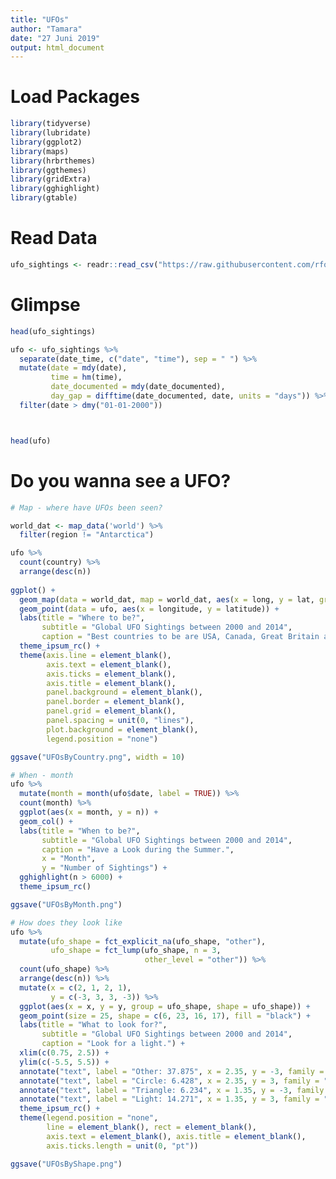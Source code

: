 ---
title: "UFOs"
author: "Tamara"
date: "27 Juni 2019"
output: html_document
---

# Load Packages
```{r}
library(tidyverse)
library(lubridate)
library(ggplot2)
library(maps)
library(hrbrthemes)
library(ggthemes)
library(gridExtra)
library(gghighlight)
library(gtable)

```

# Read Data
```{r}
ufo_sightings <- readr::read_csv("https://raw.githubusercontent.com/rfordatascience/tidytuesday/master/data/2019/2019-06-25/ufo_sightings.csv")

```

# Glimpse 
```{r}
head(ufo_sightings)

ufo <- ufo_sightings %>%
  separate(date_time, c("date", "time"), sep = " ") %>%
  mutate(date = mdy(date),
         time = hm(time), 
         date_documented = mdy(date_documented),
         day_gap = difftime(date_documented, date, units = "days")) %>%
  filter(date > dmy("01-01-2000"))



head(ufo)
```

# Do you wanna see a UFO?
```{r}
# Map - where have UFOs been seen?

world_dat <- map_data('world') %>%
  filter(region != "Antarctica") 

ufo %>%
  count(country) %>% 
  arrange(desc(n))
  
ggplot() +  
  geom_map(data = world_dat, map = world_dat, aes(x = long, y = lat, group = group, map_id=region), fill = "white", colour = "#7f7f7f", size=0.5) +
  geom_point(data = ufo, aes(x = longitude, y = latitude)) +
  labs(title = "Where to be?", 
       subtitle = "Global UFO Sightings between 2000 and 2014",
       caption = "Best countries to be are USA, Canada, Great Britain and Australia.") +
  theme_ipsum_rc() +
  theme(axis.line = element_blank(), 
        axis.text = element_blank(), 
        axis.ticks = element_blank(), 
        axis.title = element_blank(), 
        panel.background = element_blank(), 
        panel.border = element_blank(), 
        panel.grid = element_blank(), 
        panel.spacing = unit(0, "lines"), 
        plot.background = element_blank(), 
        legend.position = "none")

ggsave("UFOsByCountry.png", width = 10)

# When - month  
ufo %>%
  mutate(month = month(ufo$date, label = TRUE)) %>%
  count(month) %>%
  ggplot(aes(x = month, y = n)) + 
  geom_col() +
  labs(title = "When to be?", 
       subtitle = "Global UFO Sightings between 2000 and 2014",
       caption = "Have a Look during the Summer.", 
       x = "Month",
       y = "Number of Sightings") +
  gghighlight(n > 6000) +
  theme_ipsum_rc() 

ggsave("UFOsByMonth.png")

# How does they look like
ufo %>%
  mutate(ufo_shape = fct_explicit_na(ufo_shape, "other"),
         ufo_shape = fct_lump(ufo_shape, n = 3, 
                              other_level = "other")) %>%
  count(ufo_shape) %>%
  arrange(desc(n)) %>%
  mutate(x = c(2, 1, 2, 1),
         y = c(-3, 3, 3, -3)) %>%
  ggplot(aes(x = x, y = y, group = ufo_shape, shape = ufo_shape)) +
  geom_point(size = 25, shape = c(6, 23, 16, 17), fill = "black") +
  labs(title = "What to look for?",
       subtitle = "Global UFO Sightings between 2000 and 2014",
       caption = "Look for a light.") +
  xlim(c(0.75, 2.5)) +
  ylim(c(-5.5, 5.5)) +
  annotate("text", label = "Other: 37.875", x = 2.35, y = -3, family = "Roboto Condensed") +
  annotate("text", label = "Circle: 6.428", x = 2.35, y = 3, family = "Roboto Condensed") + 
  annotate("text", label = "Triangle: 6.234", x = 1.35, y = -3, family = "Roboto Condensed") +
  annotate("text", label = "Light: 14.271", x = 1.35, y = 3, family = "Roboto Condensed") +
  theme_ipsum_rc() +
  theme(legend.position = "none",
        line = element_blank(), rect = element_blank(),
        axis.text = element_blank(), axis.title = element_blank(), 
        axis.ticks.length = unit(0, "pt")) 

ggsave("UFOsByShape.png")

```

